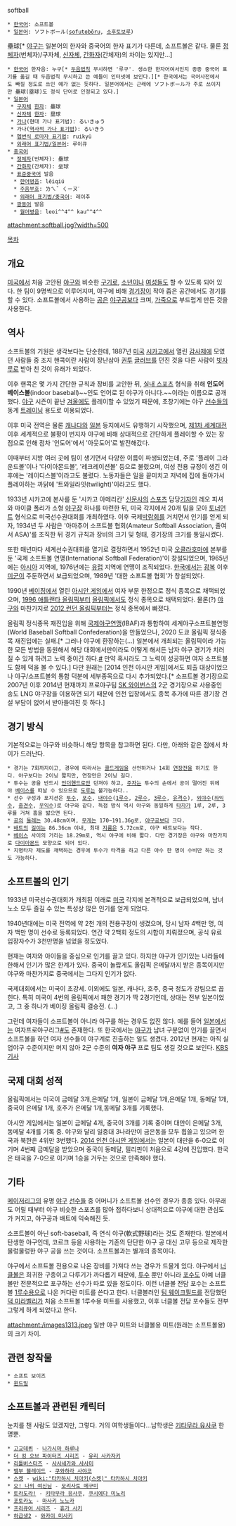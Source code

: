 softball
 * [[한국어]]: 소프트볼
 * [[일본어]]: ソフトボール([[헵번식 로마자 표기법|sofutobōru]], [[외래어 표기법/일본어|소후토보루]])

壘球[* [[야구]]는 일본어의 한자와 중국어의 한자 표기가 다른데, 소프트볼은 같다. 물론 [[정체자]](번체자)/구자체, [[신자체]], [[간화자]](간체자)의 차이는 있지만...]
 * [[한국어]] 한자음: 누구[* [[두음법칙]] 무시하면 '루구'. 생소한 한자어여서인지 종종 중국어 표기를 옮길 때 두음법칙 무시하고 쓴 예들이 인터넷에 보인다.][* 한국에서는 국어사전에서도 빠질 정도로 쓰인 예가 없는 듯하다. 일본어에서는 근래에 ソフトボール가 주로 쓰이지만 壘球(塁球)도 정식 단어로 인정되고 있다.]
 * [[일본어]]
  * [[정체자|구자체]] [[한자]]: 壘球
  * [[신자체]] [[한자]]: 塁球
  * [[가나(문자)|가나]](현대 가나 표기법): るいきゅう
  * 가나([[역사적 가나 표기법]]): るいきう
  * [[헵번식 로마자 표기법]]: ruikyū
  * [[외래어 표기법/일본어]]: 루이큐
 * [[중국어]]
  * [[정체자]](번체자): 壘球
  * [[간화자]](간체자): 垒球
  * [[표준중국어]] 발음
   * [[한어병음]]: lěiqiú
   * [[주음부호]]: ㄌㄟˇ ㄑㄧㄡˊ
   * [[외래어 표기법/중국어]]: 레이추
  * [[광동어]] 발음
   * [[병음#s-6|월어병음]]: leoi^^4^^ kau^^4^^

attachment:softball.jpg?width=500

[[목차]]
== 개요 ==
[[미국]]에서 처음 고안된 [[야구]]와 비슷한 [[구기]]로, [[소년]]이나 [[여성]]들도 할 수 있도록 되어 있다. 한 팀이 9명씩으로 이루어지며, 야구에 비해 [[경기장]]이 작아 좁은 공간에서도 경기를 할 수 있다. 소프트볼에서 사용하는 [[공]]은 [[야구공]]보다 크며, [[가죽]]으로 부드럽게 만든 것을 사용한다.

== 역사 ==
소프트볼의 기원은 생각보다는 단순한데, 1887년 [[미국]] [[시카고]]에서 열린 [[감사제]]에 모였던 사람들 중 조지 핸콕이란 사람이 장난삼아 [[권투]] [[글러브]]를 던진 것을 다른 사람이 [[빗자루]]로 받아 친 것이 유래가 되었다.

이후 핸콕은 몇 가지 간단한 규칙과 장비를 고안한 뒤, [[실내 스포츠]] 형식을 취해 '''인도어 베이스볼'''(indoor baseball)~~인도 언어로 된 야구가 아니다.~~이라는 이름으로 공개했다. [[야구]] 시즌이 끝난 [[겨울]]에도 플레이할 수 있었기 때문에, 초창기에는 야구 [[선수]]들의 동계 [[트레이닝]] 용도로 이용되었다.

이후 미국 전역은 물론 [[캐나다]]와 [[일본]] 등지에서도 유행하기 시작했으며, [[제1차 세계대전]] 이후 세계적으로 불황이 번지자 야구에 비해 상대적으로 간단하게 플레이할 수 있는 장점으로 인해 점차 '인도어'에서 '아웃도어'로 발전해갔다.

이때부터 지방 여러 곳에 팀이 생기면서 다양한 이름이 파생되었는데, 주로 '플레이 그라운드볼'이나 '다이아몬드볼', '레크레이션볼' 등으로 불렀으며, 여성 전용 규정이 생긴 이후에는 '레이디스볼'이라고도 불렸다. 노동자들은 일을 끝미치고 저녁에 집에 돌아가서 플레이하는 까닭에 '트와일라잇(twilight)'이라고도 했다.

1933년 시카고에 본사를 둔 '시카고 아메리칸' [[신문사]]의 [[스포츠]] 담당[[기자]]인 레오 피셔와 마이클 폴리가 소형 [[야구장]] 하나를 마련한 뒤, 미국 각지에서 20개 팀을 모아 [[토너먼트]] 형식으로 미국선수권대회를 개최하였다. 이후 국제[[박람회]]를 거치면서 인기를 얻게 되자, 1934년 두 사람은 '아마추어 소프트볼 협회(Amateur Softball Association, 줄여서 ASA)'를 조직한 뒤 경기 규칙과 장비의 크기 및 형태, 경기장의 크기를 통일시켰다.

또한 매년마다 세계선수권대회를 열기로 결정하면서 1952년 미국 [[오클라호마]]에 본부를 둔 '국제 소프트볼 연맹(International Softball Federation)'이 창설되었으며, 1965년에는 [[아시아]] 지역에, 1976년에는 [[유럽]] 지역에 연맹이 조직되었다. [[한국]]에서는 [[광복]] 이후 [[미군]]이 주둔하면서 보급되었으며, 1989년 '대한 소프트볼 협회'가 창설되었다.

1990년 [[베이징]]에서 열린 [[아시안 게임]]에서 여자 부문 한정으로 정식 종목으로 채택되었으며, [[1996 애틀랜타 올림픽]]부터 [[올림픽]]에서도 정식 종목으로 채택되었다. 물론(?) [[야구]]와 마찬가지로 [[2012 런던 올림픽]]부터는 정식 종목에서 빠졌다.

올림픽 정식종목 재진입을 위해 [[국제야구연맹]](IBAF)과 통합하여 세계야구소프트볼연맹(World Baseball Softball Confederation)을 만들었으나, 2020 도쿄 올림픽 정식종목 재진입에는 실패.[* 그러나 야구에 환장하는(...) 일본에서 개최되는 올림픽이라 가능한 모든 방법을 동원해서 해당 대회에서만이라도 어떻게 해서든 남자 야구 경기가 치러질 수 있게 하려고 노력 중이긴 하다.[[http://sports.media.daum.net/sports/baseball/newsview?newsId=20140604065303637|#]] 만약 혹시라도 그 노력이 성공하면 여자 소프트볼도 함께 덕을 볼 수 있다.] 다만 원래는 [2014 인천 아시안 게임]에서도 퇴출 대상이었으나 야구/소프트볼의 통합 덕분에 세부종목으로 다시 추가되었다.[* 소프트볼 경기장으로 2007년 이후 2014년 현재까지 프로야구팀 [[SK 와이번스]]의 2군 경기장으로 사용중인 송도 LNG 야구장을 이용하면 되기 때문에 인천 입장에서도 종목 추가에 따른 경기장 건설 부담이 없어서 받아들여진 듯 하다.]
== 경기 방식 ==

기본적으로는 야구와 비슷하니 해당 항목을 참고하면 된다. 다만, 아래와 같은 점에서 차이가 드러난다.

 * 경기는 7회까지이고, 경우에 따라서는 [[콜드게임]]을 선언하거나 14회 [[연장전]]을 하기도 한다. 야구보다는 2이닝 짧지만, 연장만은 2이닝 길다.
 * 투수는 공을 반드시 [[언더핸드]]로만 던져야 하고, [[주자]]는 투수의 손에서 공이 떨어진 뒤에야 [[베이스]]를 떠날 수 있으므로 [[도루]]는 불가능하다..
 * 선수 구성과 포지션은 [[투수]], [[포수]], [[내야수]]([[1루수]], [[2루수]], [[3루수]], [[유격수]]), [[외야수]]([[좌익수]], [[중견수]], [[우익수]])로 야구와 같다. 득점 방식 역시 야구와 동일하게 [[타자]]가 1루, 2루, 3루를 거쳐 홈을 밟으면 된다.
 * [[공]]의 [[둘레]]는 30.48cm이며, [[무게]]는 170~191.36g로, [[야구공]]보다 크다.
 * [[배트]]의 [[길이]]는 86.36cm 이내, 최대 [[지름]]은 5.72cm로, 야구 배트보다는 작다.
 * [[베이스]] 사이의 거리는 18.29m로, 역시 야구에 비해 짧다. 다만 경기장은 야구와 마찬가지로 [[다이아몬드]] 모양으로 되어 있다.
 * 지명타자 제도를 채택하는 경우에 투수가 타격을 하고 다른 야수 한 명이 수비만 하는 것도 가능하다.

== 소프트볼의 인기 ==
1933년 미국선수권대회가 개최된 이래로 [[미국]] 각지에 본격적으로 보급되었으며, 남녀노소 모두 즐길 수 있는 특성상 많은 인기를 얻게 되었다.

1940년대에는 미국 전역에 약 2천 개의 전용구장이 생겼으며, 당시 남자 4백만 명, 여자 백만 명이 선수로 등록되었다. 연간 약 2백회 정도의 시합이 치뤄졌으며, 공식 유료 입장자수가 3천만명을 넘었을 정도였다.

현재는 여자와 아이들을 중심으로 인기를 끌고 있다. 하지만 야구가 인기있는 나라들에 한해서 인기가 많은 한계가 있다. 중국이 놀랍게도 올림픽 은메달까지 받은 종목이지만 야구와 마찬가지로 중국에서는 그다지 인기가 없다.

국제대회에서는 미국이 초강세. 이외에도 일본, 캐나다, 호주, 중국 정도가 강팀으로 꼽힌다. 특히 미국이 4번의 올림픽에서 패한 경기가 딱 2경기인데, 상대는 전부 일본이었고, 그 중 하나가 베이징 올림픽 결승전. (...)

그런데 여자들이 소프트볼이 아니라 야구를 하는 경우도 없진 않다. 예를 들어 [[일본]]에서는 여자프로야구리그[[http://www.jwbl.jp/|#]]도 존재한다. 또 한국에서는 [[야구]]가 남녀 구분없이 인기를 끌면서 소프트볼을 하던 여자 선수들이 야구계로 진출하는 일도 생겼다. 2012년 현재는 아직 실업야구 수준이지만 머지 않아 2군 수준의 '''여자 야구''' 프로 팀도 생길 것으로 보인다. [http://news.kbs.co.kr/sports/baseball/2012/09/26/2541797.html KBS 기사]

== 국제 대회 성적 ==
올림픽에서는 미국이 금메달 3개,은메달 1개, 일본이 금메달 1개,은메달 1개, 동메달 1개, 중국이 은메달 1개, 호주가 은메달 1개,동메달 3개를 기록했다.

아시안 게임에서는 일본이 금메달 4개, 중국이 3개를 기록 중이며 대만이 은메달 3개, 동메달 4개를 기록 중. 야구와 달리 일중대 3나라만이 금은동을 모두 휩쓸고 있으며 한국과 북한은 4위만 3번했다. [[2014 인천 아시안 게임]]에서는 일본이 대만을 6-0으로 이기며 4번째 금메달을 받았으며 중국이 동메달, 필리핀이 처음으로 4강에 진입했다. 한국은 태국을 7-0으로 이기며 1승을 거두는 것으로 만족해야 했다.

== 기타 ==
[[메이저리그]]의 유명 [[야구]] [[선수]]들 중 어머니가 소프트볼 선수인 경우가 종종 있다. 아무래도 어릴 때부터 야구 비슷한 스포츠를 많아 접하다보니 상대적으로 야구에 대한 관심도가 커지고, 야구공과 배트에 익숙해진 듯.

소프트볼이 아닌 soft-baseball, 즉 연식 야구(軟式野球)라는 것도 존재한다. 일본에서 탄생한 야구인데, 코르크 등을 사용하는 기존의 단단한 야구 공 대신 고무 등으로 제작한 물렁물렁한 야구 공을 쓰는 것이다. 소프트볼과는 별개의 종목이다.

야구에서 소프트볼 전용으로 나온 장비를 가져다 쓰는 경우가 드물게 있다. 야구에서 [[너클볼]]은 희귀한 구종이고 다루기가 까다롭기 때문에, [[투수]] 뿐만 아니라 [[포수]]도 아예 너클볼만 전문적으로 포구하는 선수가 따로 있을 정도이다. 이런 너클볼 전담 포수는 소프트볼 [[1루수]]용으로 나온 커다란 미트를 쓴다고 한다. 너클볼러인 [[팀 웨이크필드]]를 전담했던 [[덕 미라벨리]]가 처음 소프트볼 1루수용 미트를 사용했고, 이후 너클볼 전담 포수들도 전부 그렇게 하게 되었다고 한다.

attachment:/images1313.jpeg
일반 야구 미트와 너클볼용 미트(원래는 소프트볼용)의 크기 차이.

== 관련 창작물 ==
 * 소프트 보이즈
 * [[윈드밀]]

== 소프트볼과 관련된 캐릭터 ==
 
눈치를 챈 사람도 있겠지만, 그렇다. 거의 여학생들이다...남학생은 [[키타무라 유사쿠]] 한명뿐.

 * [[고교데뷔]] - [[나가시마 하루나]]
 * [[더 킹 오브 파이터즈 시리즈]] - [[유리 사카자키]]
 * [[리틀버스터즈]] - [[사사세가와 사사미]]
 * [[뱀부 블레이드]] - [[쿠와하라 사야코]]
 * [[스켓]] - [[wiki:"타카하시 치아키(스켓)" 타카하시 치아키]]
 * [[오! 나의 여신님]] - [[모리사토 메구미]]
 * [[토라도라!]] - [[키타무라 유사쿠]], [[쿠시에다 미노리]]
 * [[포토카노]] - [[마사키 노노카]]
 * [[프리큐어 시리즈]] - [[휴가 사키]]
 * [[하급생2]] - [[와카이 미사키]]
